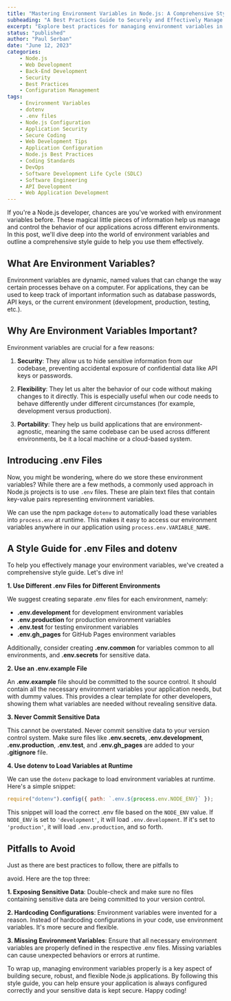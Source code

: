 ```yaml
---
title: "Mastering Environment Variables in Node.js: A Comprehensive Style Guide"
subheading: "A Best Practices Guide to Securely and Effectively Manage Configuration in Node.js Applications"
excerpt: "Explore best practices for managing environment variables in Node.js projects. Learn how to secure sensitive data, create flexible configurations, and handle different environments effectively using .env files and the dotenv package. Master the art of using environment variables for a robust, secure, and scalable Node.js application."
status: "published"
author: "Paul Serban"
date: "June 12, 2023"
categories:
    - Node.js
    - Web Development
    - Back-End Development
    - Security
    - Best Practices
    - Configuration Management
tags:
    - Environment Variables
    - dotenv
    - .env files
    - Node.js Configuration
    - Application Security
    - Secure Coding
    - Web Development Tips
    - Application Configuration
    - Node.js Best Practices
    - Coding Standards
    - DevOps
    - Software Development Life Cycle (SDLC)
    - Software Engineering
    - API Development
    - Web Application Development
---
```


If you're a Node.js developer, chances are you've worked with environment variables before. These magical little pieces of information help us manage and control the behavior of our applications across different environments. In this post, we'll dive deep into the world of environment variables and outline a comprehensive style guide to help you use them effectively.

## What Are Environment Variables?

Environment variables are dynamic, named values that can change the way certain processes behave on a computer. For applications, they can be used to keep track of important information such as database passwords, API keys, or the current environment (development, production, testing, etc.).

## Why Are Environment Variables Important?

Environment variables are crucial for a few reasons:

1. **Security**: They allow us to hide sensitive information from our codebase, preventing accidental exposure of confidential data like API keys or passwords.

2. **Flexibility**: They let us alter the behavior of our code without making changes to it directly. This is especially useful when our code needs to behave differently under different circumstances (for example, development versus production).

3. **Portability**: They help us build applications that are environment-agnostic, meaning the same codebase can be used across different environments, be it a local machine or a cloud-based system.

## Introducing .env Files

Now, you might be wondering, where do we store these environment variables? While there are a few methods, a commonly used approach in Node.js projects is to use `.env` files. These are plain text files that contain key-value pairs representing environment variables.

We can use the npm package `dotenv` to automatically load these variables into `process.env` at runtime. This makes it easy to access our environment variables anywhere in our application using `process.env.VARIABLE_NAME`.

## A Style Guide for .env Files and dotenv

To help you effectively manage your environment variables, we've created a comprehensive style guide. Let's dive in!

**1. Use Different .env Files for Different Environments**

We suggest creating separate .env files for each environment, namely:

-   **.env.development** for development environment variables
-   **.env.production** for production environment variables
-   **.env.test** for testing environment variables
-   **.env.gh_pages** for GitHub Pages environment variables

Additionally, consider creating **.env.common** for variables common to all environments, and **.env.secrets** for sensitive data.

**2. Use an .env.example File**

An **.env.example** file should be committed to the source control. It should contain all the necessary environment variables your application needs, but with dummy values. This provides a clear template for other developers, showing them what variables are needed without revealing sensitive data.

**3. Never Commit Sensitive Data**

This cannot be overstated. Never commit sensitive data to your version control system. Make sure files like **.env.secrets**, **.env.development**, **.env.production**, **.env.test**, and **.env.gh_pages** are added to your **.gitignore** file.

**4. Use dotenv to Load Variables at Runtime**

We can use the `dotenv` package to load environment variables at runtime. Here's a simple snippet:

```javascript
require("dotenv").config({ path: `.env.${process.env.NODE_ENV}` });
```

This snippet will load the correct .env file based on the `NODE_ENV` value. If `NODE_ENV` is set to `'development'`, it will load `.env.development`. If it's set to `'production'`, it will load `.env.production`, and so forth.

## Pitfalls to Avoid

Just as there are best practices to follow, there are pitfalls to

avoid. Here are the top three:

**1. Exposing Sensitive Data**: Double-check and make sure no files containing sensitive data are being committed to your version control.

**2. Hardcoding Configurations**: Environment variables were invented for a reason. Instead of hardcoding configurations in your code, use environment variables. It's more secure and flexible.

**3. Missing Environment Variables**: Ensure that all necessary environment variables are properly defined in the respective .env files. Missing variables can cause unexpected behaviors or errors at runtime.

To wrap up, managing environment variables properly is a key aspect of building secure, robust, and flexible Node.js applications. By following this style guide, you can help ensure your application is always configured correctly and your sensitive data is kept secure. Happy coding!

